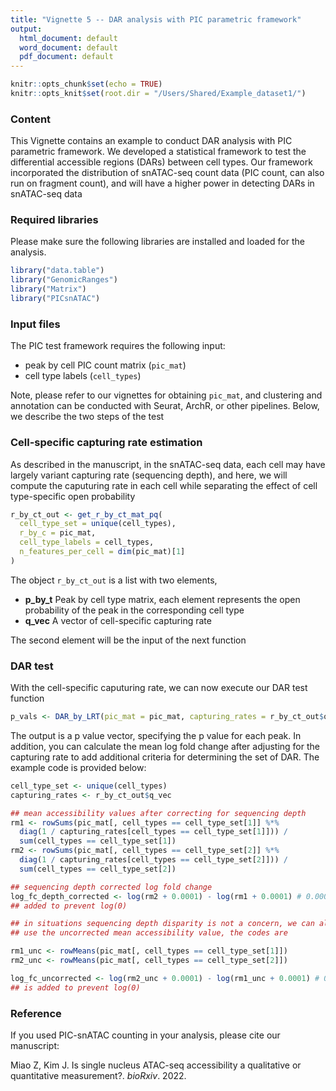 ```yaml
---
title: "Vignette 5 -- DAR analysis with PIC parametric framework"
output:
  html_document: default
  word_document: default
  pdf_document: default
---
```


```r
knitr::opts_chunk$set(echo = TRUE)
knitr::opts_knit$set(root.dir = "/Users/Shared/Example_dataset1/")
```

### Content 
This Vignette contains an example to conduct DAR analysis with PIC parametric framework. We developed a statistical framework to test the differential accessible regions (DARs) between cell types. Our framework incorporated the distribution of snATAC-seq count data (PIC count, can also run on fragment count), and will have a higher power in detecting DARs in snATAC-seq data

### Required libraries 
Please make sure the following libraries are installed and loaded for the analysis. 
```r
library("data.table")
library("GenomicRanges")
library("Matrix")
library("PICsnATAC")
```

### Input files

The PIC test framework requires the following input:

  * peak by cell PIC count matrix (`pic_mat`)
  * cell type labels (`cell_types`)

Note, please refer to our vignettes for obtaining `pic_mat`, and clustering and annotation 
can be conducted with Seurat, ArchR, or other pipelines. Below, we describe the two steps of the test

### Cell-specific capturing rate estimation
As described in the manuscript, in the snATAC-seq data, each cell may have largely variant 
capturing rate (sequencing depth), and here, we will compute the caputuring rate in each cell
while separating the effect of cell type-specific open probability
```r
r_by_ct_out <- get_r_by_ct_mat_pq(
  cell_type_set = unique(cell_types),
  r_by_c = pic_mat,
  cell_type_labels = cell_types,
  n_features_per_cell = dim(pic_mat)[1]
)
```

The object `r_by_ct_out` is a list with two elements,

* **p_by_t** Peak by cell type matrix, each element represents the open probability of the peak in the corresponding cell type
* **q_vec** A vector of cell-specific capturing rate

The second element will be the input of the next function

### DAR test
With the cell-specific caputuring rate, we can now execute our DAR test function
```r
p_vals <- DAR_by_LRT(pic_mat = pic_mat, capturing_rates = r_by_ct_out$q_vec, cell_type_labels = cell_types)
```
The output is a p value vector, specifying the p value for each peak. In addition, you can calculate the mean
log fold change after adjusting for the capturing rate to add additional criteria for determining the set of DAR. The example code is provided below:
```r
cell_type_set <- unique(cell_types)
capturing_rates <- r_by_ct_out$q_vec

## mean accessibility values after correcting for sequencing depth
rm1 <- rowSums(pic_mat[, cell_types == cell_type_set[1]] %*%
  diag(1 / capturing_rates[cell_types == cell_type_set[1]])) /
  sum(cell_types == cell_type_set[1])
rm2 <- rowSums(pic_mat[, cell_types == cell_type_set[2]] %*%
  diag(1 / capturing_rates[cell_types == cell_type_set[2]])) /
  sum(cell_types == cell_type_set[2])

## sequencing depth corrected log fold change
log_fc_depth_corrected <- log(rm2 + 0.0001) - log(rm1 + 0.0001) # 0.0001 is
## added to prevent log(0)

## in situations sequencing depth disparity is not a concern, we can also
## use the uncorrected mean accessibility value, the codes are

rm1_unc <- rowMeans(pic_mat[, cell_types == cell_type_set[1]])
rm2_unc <- rowMeans(pic_mat[, cell_types == cell_type_set[2]])

log_fc_uncorrected <- log(rm2_unc + 0.0001) - log(rm1_unc + 0.0001) # 0.0001
## is added to prevent log(0)
```


### Reference
If you used PIC-snATAC counting in your analysis, please cite our manuscript:

Miao Z, Kim J. Is single nucleus ATAC-seq accessibility a qualitative or quantitative measurement?. _bioRxiv_. 2022.


